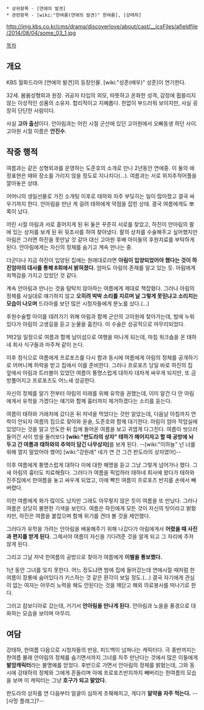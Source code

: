  * 상위항목 - [연애의 발견]
 * 관련항목 - [wiki:"한여름(연애의 발견)" 한여름], [강태하]

http://img.kbs.co.kr/cms/drama/discoverlove/about/cast/__icsFiles/afieldfile/2014/08/04/some_03_1.jpg

[[목차]]

== 개요 ==

KBS 월화드라마 [연애의 발견]의 등장인물. [wiki:"성준(배우)" 성준]이 연기한다.

32세. 봄봄성형외과 원장. 귀공자 타입의 외모, 따뜻하고 온화한 성격, 감정에 휩쓸리지 않는 이성적인 성품의 소유자. 합리적이고 지혜롭다. 한없이 부드러워 보이지만, 사실 굉장히 단단한 사람이다.

사실 '''고아 출신'''이다. 안아림과는 어린 시절 군산에 있던 고아원에서 오빠동생 하던 사이. 고아원 시절 이름은 '''안진수'''.

== 작중 행적 ==
{{{#!html
<div style="border: 3px solid Orange;padding:10px;margin-bottom:0px"><b style="font-size:18px">주의! 내용 누설이 있습니다.</b>

본 항목과 하위 항목 또는 이 틀 아래에 있는 내용은 <b>작품의 줄거리나 결말, 반전 요소를 설명하고 있습니다.</b>
작품의 내용 누설을 원하지 않는다면 이 문서를 닫아 주세요.</div>}}}

여름과는 같은 성형외과를 운영하는 도준호의 소개로 만나 2년동안 연애중. 이 둘의 애정표현은 때와 장소를 가리지 않을 정도로 지나치다(...). 여름과는 서로 위치추적어플을 깔아놓은 상태.

어머니의 생일선물로 가진 소개팅 이후로 태하와 자주 부딪히는 일이 많아졌고 결국 싸우기까지 한다. 안아림을 만난 게 걸려 태하에게 약점을 잡힌 상태. 결국 여름에게도 뽀록이 났다.
 
어린 시절 아림과 서로 흩어지게 된 뒤 둘은 꾸준히 서로를 찾았고, 하진이 안아림의 팔에 있는 상처를 보게 된 뒤 뒷조사를 하여 찾아냈다. 팔의 상처를 수술해주고 싶어했지만 아림은 그러면 하진을 못만날 것 같아 대신 고아원 후배 아이들의 후원치료를 부탁하게 된다. 안아림에게는 자신의 정체를 숨기고 계속 만나는 중.

더군다나 지금 하진이 입양된 집에는 원래대로라면 '''아림이 입양되었어야 했다는 것이 하진엄마의 대사를 통해 8회에서 밝혀졌다.''' 엄마도 아림의 존재를 알고 있는 듯. 아림에게 죄책감을 가지고 있었던 것 같다.

계속 안아림과 만나는 것을 탐탁치 않아하는 여름에게 제대로 책잡혔다. 그러나 아림의 정체를 사실대로 얘기하지 않고 '''오히려 박박 소리를 지르며 날 그렇게 못믿냐고 소리치는 모습이 나오며''' 드라마를 보던 많은 시청자들에게 분노를 샀다.(...) 

후원수술할 아이를 데려가기 위해 아림과 함께 군산의 고아원에 찾아가는데, 밤에 누워있다가 아림의 고생길을 듣고 눈물을 훔친다. 이 수술은 성공적으로 마무리되었다.

1박2일 일정으로 여름과 함께 남이섬으로 여행을 떠나게 되는데, 마침 워크숍을 온 태하네 회사 식구들과 마주쳐 같이 논다. 

이후 정식으로 여름에게 프로포즈를 다시 함과 동시에 여름에게 아림의 정체를 공개하기로 어머니께 허락을 받고 집에서 이를 준비한다. 그러나 프로포즈 당일 바로 하진의 집 앞에서 아림과 트러블이 있었던 여름이 퉁명스럽게 대하자 대차게 싸우게 되지만, 또 금방풀어지고 프로포즈도 어느새 성공한다.

자신의 정체를 알기 전부터 아림의 미래를 위해 유학을 권했는데, 이미 알건 다 안 아림에게서 유학을 가겠다는 얘기와 함께 흉터까지 제거하겠다는 소리를 듣는다.

여름이 태하와 거래처에 갔다온 뒤 저녁을 먹었다는 것만 알았는데, 다음날 아침까지 연락이 안되자 여름의 집으로 찾아와 윤솔, 도준호와 함께 대기한다. 아림이 엄마 작업실에 있었다는 것을 알고 안도한 뒤 집에 들어온 여름을 보고 귀엽게 다그친다. 여름이 씻으러 들어간 사이 방을 둘러보다 '''[wiki:"판도라의 상자" 태하가 헤어지자고 할 때 공방에 놔두고 간 여름과 태하와의 추억이 담긴 나무상자]'''를 보게 된다. --[wiki:"이하늘" 넌 너를 위해 열지 말았어야 했어] [wiki:"강원래" 네가 연 건 그건 판도라의 상자였어]--

이후 여름에게 퉁명스럽게 대하다 이에 대한 해명을 듣고 그냥 그렇게 넘어가나 했다. 그새 아림의 흉터도 치료해줬다. 그러다가 여름을 픽업하러 태하네 회사에 왔다가 태하와 진주집에서 한여름을 놓고 싸우게 되었고, 이에 빡친 여름이 프로포즈 반지를 손에서 빼버렸다.

이런 여름에게 화가 많이도 났지만 그래도 아무렇지 않은 듯이 여름을 또 만났다. 그러나 여름은 상당히 불편한 기색을 보인다. 여름은 하진에게 모든 것이 자신의 탓이라고 밝혔지만, 하진은 여름을 붙잡으며 함께 위기를 견뎌 볼 것을 제안했다. 

그러다가 유학을 가려는 안아림을 배웅해주기 위해 나갔다가 아림에게서 '''어렸을 때 사진과 편지를 받게 된다.''' 그제서야 여름이 자신을 기다려준 것을 알게 되고 그 자리에 주저앉게 된다.

그리고 그날 저녁 한여름의 공방으로 찾아가 여름에게 '''이별을 통보했다.'''

1년 동안 그녀를 잊지 못한다. 어느 정도냐면 밤에 집에 들어갔는데 연애시절 때처럼 한여름이 장롱에 숨어있다가 키스하는 것 같은 환각이 보일 정도.(...) 결국 자기에게 관심이 없는 여자는 아무리 노력을 해도 안된다는 것을 깨닫고 해외 의료봉사를 떠나기로 한다.

그러고 캄보디아로 갔는데, 거기서 '''안아림을 만나게 된다.''' 안아림과 노을을 풍경으로 대화하는 모습을 보이며 마무리.

== 여담 ==

강태하, 한여름 다음으로 시청자들의 반응, 피드백이 넘쳐나는 캐릭터다. 극 중반까지는 한여름 몰래 안아림의 정체를 숨기면서까지 그녀를 자주 만난다는 것에서 많은 이들에게 '''발암캐릭터'''라는 불명예를 얻었다. 후반으로 가면서 안아림의 정체를 밝혔는데, 그와 동시에 강태하의 정체와 그에게 흔들리며 아예 프로포즈반지까지 빼버리는 한여름의 모습을 보며 이 캐릭터는 그냥 '''호구가 되고 말았다.'''

판도라의 상자를 연 다음부터 얼굴이 심하게 초췌해지고, 게다가 '''알약을 자주 먹는다.''' --[사망 플래그]?--

